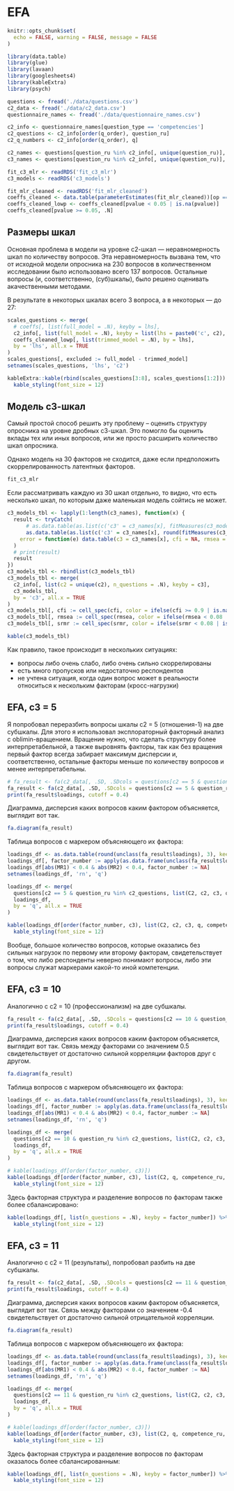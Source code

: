 # EFA {#efa}

```r
knitr::opts_chunk$set(
  echo = FALSE, warning = FALSE, message = FALSE
)
```


```r
library(data.table)
library(glue)
library(lavaan)
library(googlesheets4)
library(kableExtra)
library(psych)

questions <- fread('./data/questions.csv')
c2_data <- fread('./data/c2_data.csv')
questionnaire_names <- fread('./data/questionnaire_names.csv')

c2_info <- questionnaire_names[question_type == 'competencies']
c2_questions <- c2_info[order(q_order), question_ru]
c2_q_numbers <- c2_info[order(q_order), q]

c2_names <- questions[question_ru %in% c2_info[, unique(question_ru)], sort(unique(c2))]
c3_names <- questions[question_ru %in% c2_info[, unique(question_ru)], sort(unique(c3))]

fit_c3_mlr <- readRDS('fit_c3_mlr')
c3_models <- readRDS('c3_models')

fit_mlr_cleaned <- readRDS('fit_mlr_cleaned')
coeffs_cleaned <- data.table(parameterEstimates(fit_mlr_cleaned))[op == '=~']
coeffs_cleaned_lowp <- coeffs_cleaned[pvalue < 0.05 | is.na(pvalue)]
coeffs_cleaned[pvalue >= 0.05, .N]

```


## Размеры шкал

Основная проблема в модели на уровне с2-шкал --- неравномерность шкал по количеству вопросов. Эта неравномерность вызвана тем, что от исходной модели опросника на 230 вопросов в количественном исследовании было использовано всего 137 вопросов. Остальные вопросы (и, соответственно, (суб)шкалы), было решено оценивать акачественными методами.

В результате в некоторых шкалах всего 3 вопроса, а в некоторых --- до 27:

```r
scales_questions <- merge(
  # coeffs[, list(full_model = .N), keyby = lhs],
  c2_info[, list(full_model = .N), keyby = list(lhs = paste0('c', c2), C1, C2)],
  coeffs_cleaned_lowp[, list(trimmed_model = .N), by = lhs],
  by = 'lhs', all.x = TRUE
)
scales_questions[, excluded := full_model - trimmed_model]
setnames(scales_questions, 'lhs', 'c2')

kableExtra::kable(rbind(scales_questions[3:8], scales_questions[1:2])) %>%
  kable_styling(font_size = 12)
```


## Модель с3-шкал

Самый простой способ решить эту проблему -- оценить структуру опросника на уровне дробных с3-шкал. Это помогло бы оценить вклады тех или иных вопросов, или же просто расширить количество шкал опросника.

Однако модель на 30 факторов не сходится, даже если предположить скоррелированность латентных факторов.

```r
fit_c3_mlr
```

Если рассматривать каждую из 30 шкал отдельно, то видно, что есть несколько шкал, по которым даже маленькая модель сойтись не может. 

```r
c3_models_tbl <- lapply(1:length(c3_names), function(x) {
  result <- tryCatch(
      # as.data.table(as.list(c('c3' = c3_names[x], fitMeasures(c3_models[[x]], c("cfi", "rmsea", "srmr", "chisq", "df"))))),
      as.data.table(as.list(c('c3' = c3_names[x], round(fitMeasures(c3_models[[x]], c("cfi", "rmsea", "srmr")), 3)))),
    error = function(e) data.table(c3 = c3_names[x], cfi = NA, rmsea = NA, srmr = NA)
  )
  # print(result)
  result
})
c3_models_tbl <- rbindlist(c3_models_tbl)
c3_models_tbl <- merge(
  c2_info[, list(c2 = unique(c2), n_questions = .N), keyby = c3], 
  c3_models_tbl, 
  by = 'c3', all.x = TRUE
)
c3_models_tbl[, cfi := cell_spec(cfi, color = ifelse(cfi >= 0.9 | is.na(cfi), "black", "red"))]
c3_models_tbl[, rmsea := cell_spec(rmsea, color = ifelse(rmsea < 0.08 | is.na(rmsea), "black", "red"))]
c3_models_tbl[, srmr := cell_spec(srmr, color = ifelse(srmr < 0.08 | is.na(srmr), "black", "red"))]

kable(c3_models_tbl)
```

Как правило, такое происходит в нескольких ситуациях:

 - вопросы либо очень слабо, либо очень сильно скоррелированы
 - есть много пропусков или недостаточно респондентов
 - не учтена ситуация, когда один вопрос может в реальности относиться к нескольким факторам (кросс-нагрузки)

## EFA, с3 = 5

Я попробовал переразбить вопросы шкалы с2 = 5 (отношения-1) на две субшкалы. Для этого я использовал эксплораторный факторный анализ с oblimin-вращением. Вращение нужно, что сделать структуру более интерпретабельной, а также выровнять факторы, так как без вращения первый фактор всегда забирает максимум дисперсии и, соответственно, остальные факторы меньше по количеству вопросов и менее интерпретабельны.

```r
# fa_result <- fa(c2_data[, .SD, .SDcols = questions[c2 == 5 & question_ru %in% c2_questions, q]], nfactors = 2, rotate = "oblimin")
fa_result <- fa(c2_data[, .SD, .SDcols = questions[c2 == 5 & question_ru %in% c2_questions, q]], nfactors = 2, rotate = "oblimin")
print(fa_result$loadings, cutoff = 0.4)
```
Диаграмма, дисперсия каких вопросов каким фактором объясняется, выглядит вот так.
```r
fa.diagram(fa_result)
```

Таблица вопросов с маркером объясняющего их фактора:

```r
loadings_df <- as.data.table(round(unclass(fa_result$loadings), 3), keep.rownames = TRUE)
loadings_df[, factor_number := apply(as.data.frame(unclass(fa_result$loadings)), 1, function(x) which.max(abs(x)))]
loadings_df[abs(MR1) < 0.4 & abs(MR2) < 0.4, factor_number := NA]
setnames(loadings_df, 'rn', 'q')

loadings_df <- merge(
  questions[c2 == 5 & question_ru %in% c2_questions, list(C2, c2, c3, q, competence_ru, question_ru)],
  loadings_df,
  by = 'q', all.x = TRUE
)

kable(loadings_df[order(factor_number, c3), list(C2, c2, c3, q, competence_ru, question_ru, MR1, MR2, factor_number)]) %>%
  kable_styling(font_size = 12)
```

Вообще, большое количество вопросов, которые оказались без сильных нагрузок по первому или второму факторам, свидетельствует о том, что либо респонденты неверно понимают вопросы, либо эти вопросы служат маркерами какой-то иной компетенции.



## EFA, с3 = 10

Аналогично с с2 = 10 (профессионализм) на две субшкалы. 

```r
fa_result <- fa(c2_data[, .SD, .SDcols = questions[c2 == 10 & question_ru %in% c2_questions, q]], nfactors = 2, rotate = "oblimin")
print(fa_result$loadings, cutoff = 0.4)
```
Диаграмма, дисперсия каких вопросов каким фактором объясняется, выглядит вот так. Связь между факторами со значением 0.5 свидетельствует от достаточно сильной корреляции факторов друг с другом.
```r
fa.diagram(fa_result)
```

Таблица вопросов с маркером объясняющего их фактора:

```r
loadings_df <- as.data.table(round(unclass(fa_result$loadings), 3), keep.rownames = TRUE)
loadings_df[, factor_number := apply(as.data.frame(unclass(fa_result$loadings)), 1, function(x) which.max(abs(x)))]
loadings_df[abs(MR1) < 0.4 & abs(MR2) < 0.4, factor_number := NA]
setnames(loadings_df, 'rn', 'q')

loadings_df <- merge(
  questions[c2 == 10 & question_ru %in% c2_questions, list(C2, c2, c3, q, competence_ru, question_ru)],
  loadings_df,
  by = 'q', all.x = TRUE
)

# kable(loadings_df[order(factor_number, c3)])
kable(loadings_df[order(factor_number, c3), list(C2, q, competence_ru, question_ru, MR1, MR2, factor_number)]) %>%
  kable_styling(font_size = 12)
```

Здесь факторная структура и разделение вопросов по факторам также более сбалансировано:
```r
kable(loadings_df[, list(n_questions = .N), keyby = factor_number]) %>%
  kable_styling(font_size = 12)
```


## EFA, с3 = 11

Аналогично с с2 = 11 (результаты), попробовал разбить на две субшкалы. 

```r
fa_result <- fa(c2_data[, .SD, .SDcols = questions[c2 == 11 & question_ru %in% c2_questions, q]], nfactors = 2, rotate = "oblimin")
print(fa_result$loadings, cutoff = 0.4)
```
Диаграмма, дисперсия каких вопросов каким фактором объясняется, выглядит вот так. Связь между факторами со значением -0.4 свидетельствует от достаточно сильной отрицательной корреляции.
```r
fa.diagram(fa_result)
```

Таблица вопросов с маркером объясняющего их фактора:

```r
loadings_df <- as.data.table(round(unclass(fa_result$loadings), 3), keep.rownames = TRUE)
loadings_df[, factor_number := apply(as.data.frame(unclass(fa_result$loadings)), 1, function(x) which.max(abs(x)))]
loadings_df[abs(MR1) < 0.4 & abs(MR2) < 0.4, factor_number := NA]
setnames(loadings_df, 'rn', 'q')

loadings_df <- merge(
  questions[c2 == 11 & question_ru %in% c2_questions, list(C2, c2, c3, q, competence_ru, question_ru)],
  loadings_df,
  by = 'q', all.x = TRUE
)

# kable(loadings_df[order(factor_number, c3)])
kable(loadings_df[order(factor_number, c3), list(C2, q, competence_ru, question_ru, MR1, MR2, factor_number)]) %>%
  kable_styling(font_size = 12)
```

Здесь факторная структура и разделение вопросов по факторам оказалось более сбалансированным:
```r
kable(loadings_df[, list(n_questions = .N), keyby = factor_number]) %>%
  kable_styling(font_size = 12)
```